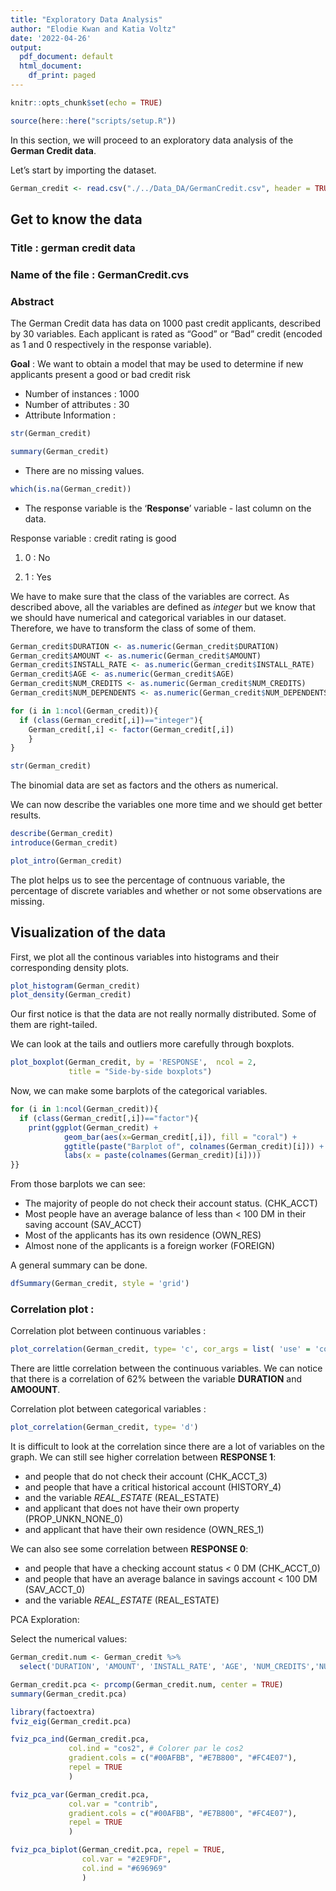 ```yaml
---
title: "Exploratory Data Analysis"
author: "Elodie Kwan and Katia Voltz"
date: '2022-04-26'
output:
  pdf_document: default
  html_document:
    df_print: paged
---
```


```r
knitr::opts_chunk$set(echo = TRUE)
```

```r
source(here::here("scripts/setup.R"))
```

In this section, we will proceed to an exploratory data analysis of the **German Credit data**. 

Let's start by importing the dataset. 
```r
German_credit <- read.csv("./../Data_DA/GermanCredit.csv", header = TRUE, sep = ";")
```


## Get to know the data 

### Title : german credit data 
### Name of the file : GermanCredit.cvs
### Abstract
The German Credit data has data on 1000 past credit applicants, described by 30 variables. Each applicant is rated as "Good" or "Bad" credit (encoded as 1 and 0 respectively in the response variable). 


**Goal** : We want to obtain a model that may be used to determine if new applicants present a good or bad credit risk

+ Number of instances : 1000
+ Number of attributes : 30
+ Attribute Information :

```r
str(German_credit)

summary(German_credit)
```

+ There are no missing values.
 
```r
which(is.na(German_credit))
```

+ The response variable is the '**Response**' variable - last column on the data. 
 
Response variable : credit rating is good
 
1. 0 : No

2. 1 : Yes


We have to make sure that the class of the variables are correct. As described above, all the variables are defined as *integer* but we know that we should have numerical and categorical variables in our dataset. Therefore, we have to transform the class of some of them.

```r
German_credit$DURATION <- as.numeric(German_credit$DURATION)
German_credit$AMOUNT <- as.numeric(German_credit$AMOUNT)
German_credit$INSTALL_RATE <- as.numeric(German_credit$INSTALL_RATE)
German_credit$AGE <- as.numeric(German_credit$AGE)
German_credit$NUM_CREDITS <- as.numeric(German_credit$NUM_CREDITS)
German_credit$NUM_DEPENDENTS <- as.numeric(German_credit$NUM_DEPENDENTS)

for (i in 1:ncol(German_credit)){
  if (class(German_credit[,i])=="integer"){
    German_credit[,i] <- factor(German_credit[,i])
    }
}

str(German_credit)
```

The binomial data are set as factors and the others as numerical. 

We can now describe the variables one more time and we should get better results.  

```r
describe(German_credit)
introduce(German_credit)

plot_intro(German_credit)
```

The plot helps us to see the percentage of contnuous variable, the percentage of discrete variables and whether or not some observations are missing. 


## Visualization of the data 
First, we plot all the continous variables into histograms and their corresponding density plots. 

```r
plot_histogram(German_credit)
plot_density(German_credit)
```

Our first notice is that the data are not really normally distributed. Some of them are right-tailed.

We can look at the tails and outliers more carefully through boxplots. 

```r
plot_boxplot(German_credit, by = 'RESPONSE',  ncol = 2,
             title = "Side-by-side boxplots")
```


Now, we can make some barplots of the categorical variables.

```r
for (i in 1:ncol(German_credit)){
  if (class(German_credit[,i])=="factor"){
    print(ggplot(German_credit) +
            geom_bar(aes(x=German_credit[,i]), fill = "coral") +
            ggtitle(paste("Barplot of", colnames(German_credit)[i])) +
            labs(x = paste(colnames(German_credit)[i])))
}}

```


From those barplots we can see: 

+ The majority of people do not check their account status. (CHK_ACCT)
+ Most people have an average balance of less than < 100 DM in their saving account (SAV_ACCT)
+ Most of the applicants has its own residence (OWN_RES)
+ Almost none of the applicants is a foreign worker (FOREIGN) 

A general summary can be done. 

```r
dfSummary(German_credit, style = 'grid')
```


### Correlation plot : 

Correlation plot between continuous variables : 
```r
plot_correlation(German_credit, type= 'c', cor_args = list( 'use' = 'complete.obs'))
```

There are little correlation between the continuous variables. We can notice that there is a correlation of 62% between the variable **DURATION** and **AMOOUNT**. 

Correlation plot between categorical variables : 
```r
plot_correlation(German_credit, type= 'd')
```

It is difficult to look at the correlation since there are a lot of variables on the graph. 
We can still see higher correlation between **RESPONSE 1**: 

+ and people that do not check their account (CHK_ACCT_3) 
+ and people that have a critical historical account (HISTORY_4)
+ and the variable _REAL_ESTATE_ (REAL_ESTATE)
+ and applicant that does not have their own property (PROP_UNKN_NONE_0)
+ and applicant that have their own residence (OWN_RES_1)

We can also see some correlation between **RESPONSE 0**: 

+ and people that have a checking account status < 0 DM (CHK_ACCT_0)
+ and people that have an average balance in savings account < 100 DM (SAV_ACCT_0)
+ and the variable _REAL_ESTATE_ (REAL_ESTATE)

PCA Exploration:

Select the numerical values:

```r
German_credit.num <- German_credit %>% 
  select('DURATION', 'AMOUNT', 'INSTALL_RATE', 'AGE', 'NUM_CREDITS','NUM_DEPENDENTS')
```

```r
German_credit.pca <- prcomp(German_credit.num, center = TRUE)
summary(German_credit.pca)
```

```r
library(factoextra)
fviz_eig(German_credit.pca)
```

```r
fviz_pca_ind(German_credit.pca,
             col.ind = "cos2", # Colorer par le cos2
             gradient.cols = c("#00AFBB", "#E7B800", "#FC4E07"),
             repel = TRUE     
             )

```

```r
fviz_pca_var(German_credit.pca,
             col.var = "contrib", 
             gradient.cols = c("#00AFBB", "#E7B800", "#FC4E07"),
             repel = TRUE     
             )

```
```r
fviz_pca_biplot(German_credit.pca, repel = TRUE,
                col.var = "#2E9FDF", 
                col.ind = "#696969"  
                )
```

